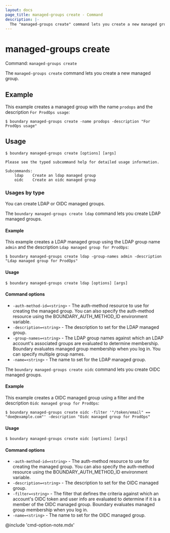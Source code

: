 ```yaml
---
layout: docs
page_title: managed-groups create - Command
description: |-
  The "managed-groups create" command lets you create a new managed group.
---
```


# managed-groups create

Command: `managed-groups create`

The `managed-groups create` command lets you create a new managed group.

## Example

This example creates a managed group with the name `prodops` and the description `For ProdOps usage`:

```shell-session
$ boundary managed-groups create -name prodops -description "For ProdOps usage"
```

## Usage

<CodeBlockConfig hideClipboard>

```shell-session
$ boundary managed-groups create [options] [args]

Please see the typed subcommand help for detailed usage information.

Subcommands:
    ldap    Create an ldap managed group
    oidc    Create an oidc managed group
```

</CodeBlockConfig>

### Usages by type

You can create LDAP or OIDC managed groups.

<Tabs>
<Tab heading="LDAP">

The `boundary managed-groups create ldap` command lets you create LDAP managed groups.

#### Example

This example creates a LDAP managed group using the LDAP group name `admin` and the description `Ldap managed group for ProdOps`:

```shell-session
$ boundary managed-groups create ldap -group-names admin -description "Ldap managed group for ProdOps"
```

#### Usage

<CodeBlockConfig hideClipboard>

```shell-session
$ boundary managed-groups create ldap [options] [args]
```

</CodeBlockConfig>

#### Command options

- `-auth-method-id=<string>` - The auth-method resource to use for creating the managed group.
You can also specify the auth-method resource using the BOUNDARY_AUTH_METHOD_ID environment variable.
- `-description=<string>` - The description to set for the LDAP managed group.
- `-group-names=<string>` - The LDAP group names against which an LDAP account's associated groups are evaluated to determine membership.
Boundary evaluates managed group membership when you log in.
You can specify multiple group names.
- `-name=<string>` - The name to set for the LDAP managed group.

</Tab>
<Tab heading="OIDC">

The `boundary managed-groups create oidc` command lets you create OIDC managed groups.

#### Example

This example creates a OIDC managed group using a filter and the description `Oidc managed group for ProdOps`:

```shell-session
$ boundary managed-groups create oidc -filter '"/token/email" == "doe@example.com"' -description "Oidc managed group for ProdOps"
```

#### Usage

<CodeBlockConfig hideClipboard>

```shell-session
$ boundary managed-groups create oidc [options] [args]
```

</CodeBlockConfig>

#### Command options

- `-auth-method-id=<string>` - The auth-method resource to use for creating the managed group.
You can also specify the auth-method resource using the BOUNDARY_AUTH_METHOD_ID environment variable.
- `-description=<string>` - The description to set for the OIDC managed group.
- `-filter=<string>` - The filter that defines the criteria against which an account's OIDC token and user info are evaluated to determine if it is a member of the OIDC managed group.
Boundary evaluates managed group membership when you log in.
- `-name=<string>` - The name to set for the OIDC managed group.


</Tab>
</Tabs>

@include 'cmd-option-note.mdx'